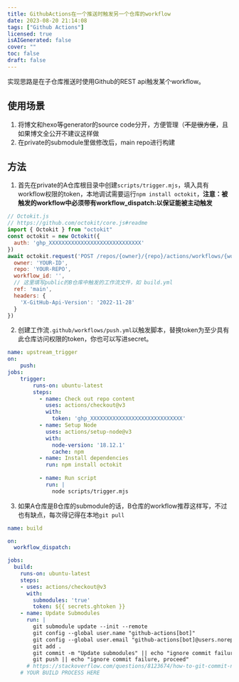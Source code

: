 ---
title: GithubActions在一个推送时触发另一个仓库的workflow
date: 2023-08-20 21:14:08
tags: ["Github Actions"]
licensed: true
isAIGenerated: false
cover: ""
toc: false
draft: false
---

实现思路是在子仓库推送时使用Github的REST api触发某个workflow。

<Excerpt />

## 使用场景
1. 将博文和hexo等generator的source code分开，方便管理（~~不是很方便~~，且如果博文全公开不建议这样做
2. 在private的submodule里做修改后，main repo进行构建
## 方法
1. 首先在private的A仓库根目录中创建`scripts/trigger.mjs`，填入具有workflow权限的token，本地调试需要运行`npm install octokit`，**注意：被触发的workflow中必须带有workflow_dispatch:以保证能被主动触发**

```js
// Octokit.js
// https://github.com/octokit/core.js#readme
import { Octokit } from "octokit"
const octokit = new Octokit({
  auth: 'ghp_XXXXXXXXXXXXXXXXXXXXXXXXXXXXX'
})
await octokit.request('POST /repos/{owner}/{repo}/actions/workflows/{workflow_id}/dispatches', {
  owner: 'YOUR-ID',
  repo: 'YOUR-REPO',
  workflow_id: '',
  // 这里填写public的B仓库中触发的工作流文件，如 build.yml
  ref: 'main',
  headers: {
    'X-GitHub-Api-Version': '2022-11-28'
  }
})
```

2. 创建工作流`.github/workflows/push.yml`以触发脚本，替换token为至少具有此仓库访问权限的token，你也可以写进secret。
```yml
name: upstream_trigger
on:
    push: 
jobs:
    trigger:
        runs-on: ubuntu-latest
        steps:
          - name: Check out repo content
            uses: actions/checkout@v3
            with:
              token: 'ghp_XXXXXXXXXXXXXXXXXXXXXXXXXXXXX'
          - name: Setup Node
            uses: actions/setup-node@v3
            with:
              node-version: '18.12.1'
              cache: npm
          - name: Install dependencies
            run: npm install octokit
    
          - name: Run script
            run: |
              node scripts/trigger.mjs
```

3. 如果A仓库是B仓库的submodule的话，B仓库的workflow推荐这样写，不过也有缺点，每次得记得在本地`git pull`
```yml
name: build

on:
  workflow_dispatch:

jobs:
  build:
    runs-on: ubuntu-latest
    steps: 
    - uses: actions/checkout@v3
      with:
        submodules: 'true'
        token: ${{ secrets.ghtoken }}
    - name: Update Submodules
      run: |
        git submodule update --init --remote
        git config --global user.name "github-actions[bot]"
        git config --global user.email "github-actions[bot]@users.noreply.github.com"
        git add .
        git commit -m "Update submodules" || echo "ignore commit failure, proceed"
        git push || echo "ignore commit failure, proceed"
      # https://stackoverflow.com/questions/8123674/how-to-git-commit-nothing-without-an-error
    # YOUR BUILD PROCESS HERE
```
